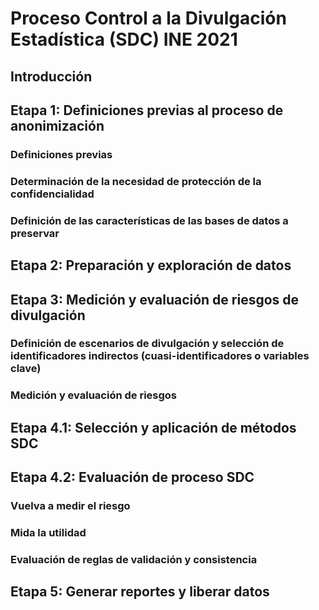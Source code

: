 # Proceso Control a la Divulgación Estadística (SDC) INE 2021

## Introducción


## Etapa 1: Definiciones previas al proceso de anonimización



### Definiciones previas




### Determinación de la necesidad de protección de la confidencialidad



### Definición de las características de las bases de datos a preservar



## Etapa 2: Preparación y exploración de datos


## Etapa 3: Medición y evaluación de riesgos de divulgación




### Definición de escenarios de divulgación y selección de identificadores indirectos (cuasi-identificadores o variables clave)



### Medición y evaluación de riesgos



## Etapa 4.1: Selección y aplicación de métodos SDC



## Etapa 4.2: Evaluación de proceso SDC


### Vuelva a medir el riesgo

### Mida la utilidad


### Evaluación de reglas de validación y consistencia




## Etapa 5: Generar reportes y liberar datos 
